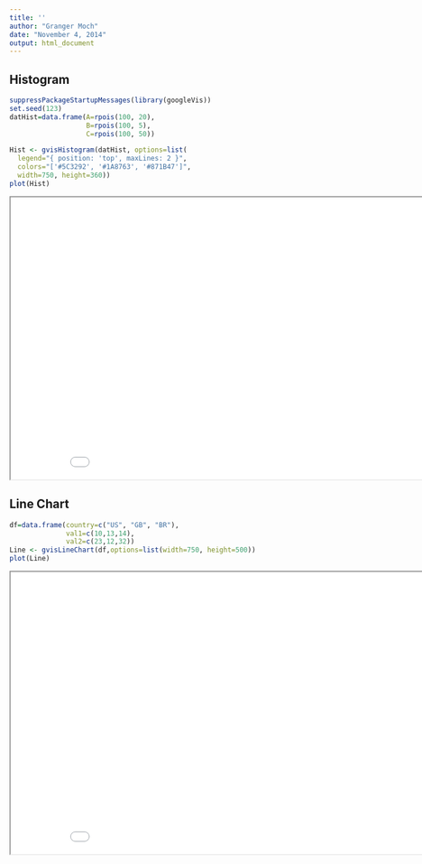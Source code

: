 ```yaml
---
title: ''
author: "Granger Moch"
date: "November 4, 2014"
output: html_document
---
```

## Histogram

```r
suppressPackageStartupMessages(library(googleVis))
set.seed(123)
datHist=data.frame(A=rpois(100, 20),
                   B=rpois(100, 5),
                   C=rpois(100, 50))

Hist <- gvisHistogram(datHist, options=list(
  legend="{ position: 'top', maxLines: 2 }",
  colors="['#5C3292', '#1A8763', '#871B47']",
  width=750, height=360))
plot(Hist)
```
<iframe src="hist.html" height=500 width=900> </iframe>

## Line Chart

```r
df=data.frame(country=c("US", "GB", "BR"), 
              val1=c(10,13,14), 
              val2=c(23,12,32))
Line <- gvisLineChart(df,options=list(width=750, height=500))
plot(Line)
```
<iframe src="line.html" height=500 width=900> </iframe>